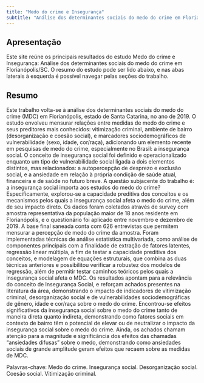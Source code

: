 ```yaml
---
title: "Medo do crime e Insegurança"
subtitle: "Análise dos determinantes sociais do medo do crime em Florianópolis/SC"
---
```


## Apresentação {#apresentação}

Este site reúne os principais resultados do estudo Medo do crime e Insegurança: Análise dos determinantes sociais do medo do crime em Florianópolis/SC. O resumo do estudo pode ser lido abaixo, e nas abas laterais à esquerda é possível navegar pelas seções do trabalho.

## Resumo

Este trabalho volta-se à análise dos determinantes sociais do medo do crime (MDC) em Florianópolis, estado de Santa Catarina, no ano de 2019. O estudo envolveu mensurar relações entre medidas de medo do crime e seus preditores mais conhecidos: vitimização criminal, ambiente de bairro (desorganização e coesão social), e marcadores sociodemográficos de vulnerabilidade (sexo, idade, cor/raça), adicionando um elemento recente em pesquisas de medo do crime, especialmente no Brasil: a insegurança social. O conceito de insegurança social foi definido e operacionalizado enquanto um tipo de vulnerabilidade social ligada a dois elementos distintos, mas relacionados: a autopercepção de desprezo e exclusão social, e a ansiedade em relação à própria condição de saúde atual, financeira e de saúde no futuro breve. A questão subjacente do trabalho é: a insegurança social importa aos estudos do medo do crime? Especificamente, explorou-se a capacidade preditiva dos conceitos e os mecanismos pelos quais a insegurança social afeta o medo do crime, além de seu impacto direto. Os dados foram coletados através de survey com amostra representativa da população maior de 18 anos residente em Florianópolis, e o questionário foi aplicado entre novembro e dezembro de 2019. A base final saneada conta com 626 entrevistas que permitem mensurar a percepção de medo do crime da amostra. Foram implementadas técnicas de análise estatística multivariada, como análise de componentes principais com a finalidade de extração de fatores latentes, regressão linear múltipla, a fim de testar a capacidade preditiva dos conceitos, e modelagem de equações estruturais, que combina as duas técnicas anteriores e possibilitou verificar a robustez dos modelos de regressão, além de permitir testar caminhos teóricos pelos quais a insegurança social afeta o MDC. Os resultados apontam para a relevância do conceito de Insegurança Social, e reforçam achados presentes na literatura da área, demonstrando o impacto de indicadores de vitimização criminal, desorganização social e de vulnerabilidades sociodemográficas de gênero, idade e cor/raça sobre o medo do crime. Encontrou-se efeitos significativos da insegurança social sobre o medo do crime tanto de maneira direta quanto indireta, demonstrando como fatores sociais em contexto de bairro têm o potencial de elevar ou de neutralizar o impacto da insegurança social sobre o medo do crime. Ainda, os achados chamam atenção para a magnitude e significância dos efeitos das chamadas “ansiedades difusas” sobre o medo, demonstrando como ansiedades sociais de grande amplitude geram efeitos que recaem sobre as medidas de MDC.

Palavras-chave: Medo do crime. Insegurança social. Desorganização social. Coesão social. Vitimização criminal.
